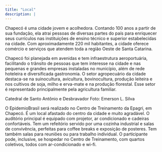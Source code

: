 ```yaml
---
title: "Local"
description: |
---
```



Chapecó é uma cidade jovem e acolhedora. Contando 100 anos a partir de sua fundação, ela atrai pessoas de diversas partes do país para enriquecer seus currículos nas instituições de ensino técnico e superior estabelecidas na cidade. Com aproximadamente 220 mil habitantes, a cidade oferece comércio e serviços que atendem toda a região Oeste de Santa Catarina.

Chapecó foi planejada em avenidas e tem infraestrutura aeroportuária, facilitando o trânsito de pessoas que tem interesse na cidade e nas pequenas e grandes empresas instaladas no município, além de rede hoteleira e diversificada gastronomia. O setor agropecuário da cidade destaca-se na suinocultura, avicultura, bovinocultura, produção leiteira e nos cultivos de soja, milho e erva-mate e na produção florestal. Esse setor é representado principalmente pela agricultura familiar.

Catedral de Santo Antônio e Desbravador
Foto: Emerson L. Silva

O EpidemioBrasil será realizado no Centro de Treinamento da Epagri, em Chapecó. É um local afastado do centro da cidade e muito agradável. O auditório principal é equipado com projetor, ar condicionado e cadeiras confortáveis. Tem um refeitório servido por uma cozinha industrial e salas de convivência, perfeitas para coffee breaks e exposição de posteres. Tem também salas para reuniões ou para trabalho individual. O participante pode, inclusive, se hospedar no Centro de Treinamento, com quartos coletivos, todos com ar-condicionado e wi-fi.